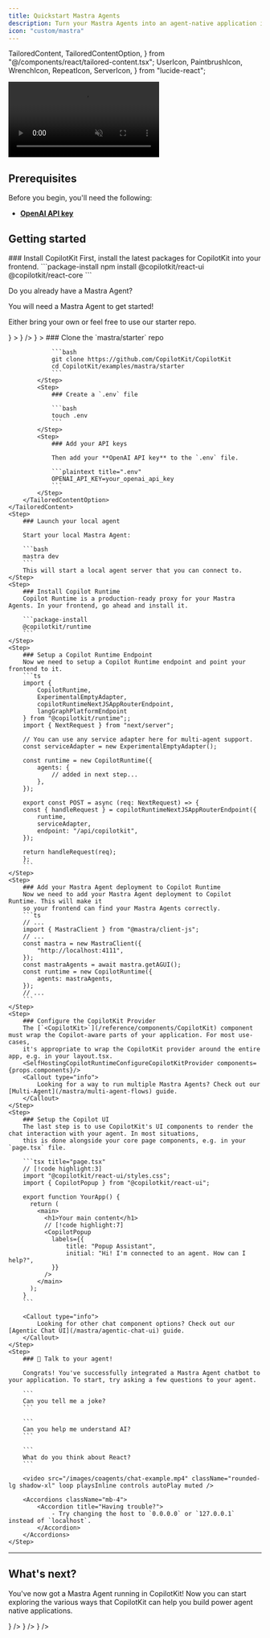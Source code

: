 ```yaml
---
title: Quickstart Mastra Agents
description: Turn your Mastra Agents into an agent-native application in 10 minutes.
icon: "custom/mastra"
---
```


  TailoredContent,
  TailoredContentOption,
} from "@/components/react/tailored-content.tsx";
  UserIcon,
  PaintbrushIcon,
  WrenchIcon,
  RepeatIcon,
  ServerIcon,
} from "lucide-react";

<video
  src="/images/coagents/chat-example.mp4"
  className="rounded-lg shadow-xl"
  loop
  playsInline
  controls
  autoPlay
  muted
/>

## Prerequisites

Before you begin, you'll need the following:

- [**OpenAI API key**](https://platform.openai.com/api-keys)

## Getting started

<Steps>
    <Step>
        ### Install CopilotKit
        First, install the latest packages for CopilotKit into your frontend.
        ```package-install
        npm install @copilotkit/react-ui @copilotkit/react-core
        ```
    </Step>
    <TailoredContent
        className="step"
        id="agent"
        header={
            <div>
                <p className="text-xl font-semibold">Do you already have a Mastra Agent?</p>
                <p className="text-base">
                    You will need a Mastra Agent to get started!
                </p>
                <p className="text-base">
                    Either bring your own or feel free to use our starter repo.
                </p>
            </div>
        }
    >
        <TailoredContentOption
            id="bring-your-own"
            title="Bring your own Mastra Agent"
            description="I already have a Mastra Agent and want to use it with CopilotKit."
            icon={<img src="/images/copilotkit-logo.svg" alt="CopilotKit Logo" width={20} height={20} />}
        />
        <TailoredContentOption
            id="coagents-starter"
            title="Use the CoAgents Starter repo"
            description="I don't have a Mastra Agent yet, but want to get started quickly."
            icon={<img src="/images/copilotkit-logo.svg" alt="CopilotKit Logo" width={20} height={20} />}
        >
            <Step>
                ### Clone the `mastra/starter` repo

                ```bash
                git clone https://github.com/CopilotKit/CopilotKit
                cd CopilotKit/examples/mastra/starter
                ```
            </Step>
            <Step>
                ### Create a `.env` file

                ```bash
                touch .env
                ```
            </Step>
            <Step>
                ### Add your API keys

                Then add your **OpenAI API key** to the `.env` file.

                ```plaintext title=".env"
                OPENAI_API_KEY=your_openai_api_key
                ```
            </Step>
        </TailoredContentOption>
    </TailoredContent>
    <Step>
        ### Launch your local agent

        Start your local Mastra Agent:

        ```bash
        mastra dev
        ```
        This will start a local agent server that you can connect to.
    </Step>
    <Step>
        ### Install Copilot Runtime
        Copilot Runtime is a production-ready proxy for your Mastra Agents. In your frontend, go ahead and install it.

        ```package-install
        @copilotkit/runtime
        ```
    </Step>
    <Step>
        ### Setup a Copilot Runtime Endpoint
        Now we need to setup a Copilot Runtime endpoint and point your frontend to it.
        ```ts
        import {
            CopilotRuntime,
            ExperimentalEmptyAdapter,
            copilotRuntimeNextJSAppRouterEndpoint,
            langGraphPlatformEndpoint
        } from "@copilotkit/runtime";;
        import { NextRequest } from "next/server";
        
        // You can use any service adapter here for multi-agent support.
        const serviceAdapter = new ExperimentalEmptyAdapter();
        
        const runtime = new CopilotRuntime({
            agents: {
                // added in next step...
            },
        });
        
        export const POST = async (req: NextRequest) => {
        const { handleRequest } = copilotRuntimeNextJSAppRouterEndpoint({
            runtime,
            serviceAdapter,
            endpoint: "/api/copilotkit",
        });
        
        return handleRequest(req);
        };
        ```
    </Step>
    <Step>
        ### Add your Mastra Agent deployment to Copilot Runtime
        Now we need to add your Mastra Agent deployment to Copilot Runtime. This will make it
        so your frontend can find your Mastra Agents correctly.
        ```ts
        // ...
        import { MastraClient } from "@mastra/client-js";
        // ...
        const mastra = new MastraClient({
            "http://localhost:4111",
        });
        const mastraAgents = await mastra.getAGUI();
        const runtime = new CopilotRuntime({
            agents: mastraAgents,
        });
        // ...
        ```
    </Step>
    <Step>
        ### Configure the CopilotKit Provider
        The [`<CopilotKit>`](/reference/components/CopilotKit) component must wrap the Copilot-aware parts of your application. For most use-cases,
        it's appropriate to wrap the CopilotKit provider around the entire app, e.g. in your layout.tsx.
        <SelfHostingCopilotRuntimeConfigureCopilotKitProvider components={props.components}/>
        <Callout type="info">
            Looking for a way to run multiple Mastra Agents? Check out our [Multi-Agent](/mastra/multi-agent-flows) guide.
        </Callout>
    </Step>
    <Step>
        ### Setup the Copilot UI
        The last step is to use CopilotKit's UI components to render the chat interaction with your agent. In most situations,
        this is done alongside your core page components, e.g. in your `page.tsx` file.

        ```tsx title="page.tsx"
        // [!code highlight:3]
        import "@copilotkit/react-ui/styles.css";
        import { CopilotPopup } from "@copilotkit/react-ui";

        export function YourApp() {
          return (
            <main>
              <h1>Your main content</h1>
              // [!code highlight:7]
              <CopilotPopup
                labels={{
                    title: "Popup Assistant",
                    initial: "Hi! I'm connected to an agent. How can I help?",
                }}
              />
            </main>
          );
        }
        ```

        <Callout type="info">
            Looking for other chat component options? Check out our [Agentic Chat UI](/mastra/agentic-chat-ui) guide.
        </Callout>
    </Step>
    <Step>
        ### 🎉 Talk to your agent!

        Congrats! You've successfully integrated a Mastra Agent chatbot to your application. To start, try asking a few questions to your agent.

        ```
        Can you tell me a joke?
        ```

        ```
        Can you help me understand AI?
        ```

        ```
        What do you think about React?
        ```

        <video src="/images/coagents/chat-example.mp4" className="rounded-lg shadow-xl" loop playsInline controls autoPlay muted />

        <Accordions className="mb-4">
            <Accordion title="Having trouble?">
                - Try changing the host to `0.0.0.0` or `127.0.0.1` instead of `localhost`.
            </Accordion>
        </Accordions>
    </Step>

</Steps>

---

## What's next?

You've now got a Mastra Agent running in CopilotKit! Now you can start exploring the various ways that CopilotKit
can help you build power agent native applications.

<Cards>
  <Card
    title="Implement Human in the Loop"
    description="Allow your users and agents to collaborate together on tasks."
    href="/mastra/human-in-the-loop"
    icon={<UserIcon />}
  />
  <Card
    title="Add some generative UI"
    description="Render your agent's progress and output in the UI."
    href="/mastra/generative-ui"
    icon={<PaintbrushIcon />}
  />
  <Card
    title="Setup frontend actions"
    description="Give your agent the ability to call frontend tools, directly updating your application."
    href="/mastra/frontend-actions"
    icon={<WrenchIcon />}
  />
</Cards> 